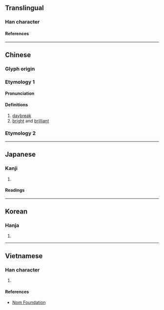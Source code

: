 {{also|皜}}
{{character info}}
==Translingual==

===Han character===
{{Han char|rn=72|rad=日|as=10|sn=14|four=60227|canj=AYRB|ids=⿱日高}}

====References====
{{Han ref|kx=0498.430|dkj=14089|dj=0867.210|hdz=21530.160|uh=66A0}}

----

==Chinese==
{{zh-forms}}

===Glyph origin===
{{Han etym}}

===Etymology 1===

====Pronunciation====
{{zh-pron
|m=gǎo
|c=gou2
|mc=y
|oc=y
|ma=
|cat=n,a
}}

====Definitions====
{{zh-hanzi}}

# [[daybreak]]
# [[bright]] and [[brilliant]]

===Etymology 2===
{{zh-see|皓|v}}

----

==Japanese==

===Kanji===
{{ja-kanji|grade=|rs=日10}}

# {{rfdef|ja|sort=日10}}

====Readings====
{{ja-readings
|on=こう
}}

----

==Korean==

===Hanja===
{{ko-hanja|hangeul=[[고]], [[호]]|eumhun=|rv=go, ho|mr=ko, ho|y=ko, ho}}

# {{rfdef|ko|sort=日10}}

----

==Vietnamese==

===Han character===
{{vi-readings|rs=日10|reading=hạo}}

# {{rfdef|vi|sort=日10}}

====References====
* [http://nomfoundation.org/common/nom_details.php?codepoint=66a0 Nom Foundation]